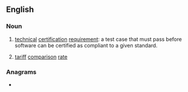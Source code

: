 ==English==

===Noun===
{{en-noun}}

# {{lb|en|software engineering}} [[technical]] [[certification]] [[requirement]]: a test case that must pass before software can be certified as compliant to a given standard.
# {{lb|en|UK|utilities}} [[tariff]] [[comparison]] [[rate]]

===Anagrams===
* {{anagrams|en|a=crt|CRT|CTR|Ctr.|RCT|RTC|ctr|ctr.}}